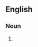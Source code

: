 {{also|matamata turtle}}
==English==

===Noun===
{{en-noun|head=[[mata mata]] [[turtle]]}}

# {{alternative form of|en|matamata}}